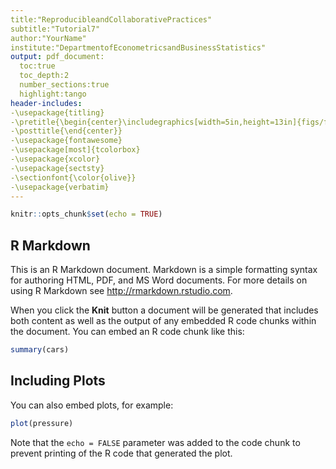 ```yaml
---
title:"ReproducibleandCollaborativePractices" 
subtitle:"Tutorial7" 
author:"YourName" 
institute:"DepartmentofEconometricsandBusinessStatistics" 
output: pdf_document: 
  toc:true 
  toc_depth:2 
  number_sections:true 
  highlight:tango 
header-includes:
-\usepackage{titling}
-\pretitle{\begin{center}\includegraphics[width=5in,height=13in]{figs/front.jpg}\LARGE\\}
-\posttitle{\end{center}}
-\usepackage{fontawesome}
-\usepackage[most]{tcolorbox}
-\usepackage{xcolor}
-\usepackage{sectsty}
-\sectionfont{\color{olive}}
-\usepackage{verbatim}
---
```


```r
knitr::opts_chunk$set(echo = TRUE)
```

## R Markdown

This is an R Markdown document. Markdown is a simple formatting syntax for authoring HTML, PDF, and MS Word documents. For more details on using R Markdown see <http://rmarkdown.rstudio.com>.

When you click the **Knit** button a document will be generated that includes both content as well as the output of any embedded R code chunks within the document. You can embed an R code chunk like this:

```r
summary(cars)
```

## Including Plots

You can also embed plots, for example:

```r
plot(pressure)
```

Note that the `echo = FALSE` parameter was added to the code chunk to prevent printing of the R code that generated the plot.
